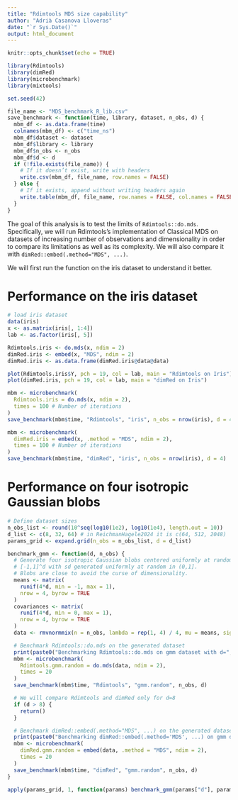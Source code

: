 ```yaml
---
title: "Rdimtools MDS size capability"
author: "Adrià Casanova Lloveras"
date: "`r Sys.Date()`"
output: html_document
---
```


```r
knitr::opts_chunk$set(echo = TRUE)
```

```r
library(Rdimtools)
library(dimRed)
library(microbenchmark)
library(mixtools)

set.seed(42)

file_name <- "MDS_benchmark_R_lib.csv"
save_benchmark <- function(time, library, dataset, n_obs, d) {
  mbm_df <- as.data.frame(time)
  colnames(mbm_df) <- c("time_ns")
  mbm_df$dataset <- dataset
  mbm_df$library <- library
  mbm_df$n_obs <- n_obs
  mbm_df$d <- d
  if (!file.exists(file_name)) {
    # If it doesn’t exist, write with headers
    write.csv(mbm_df, file_name, row.names = FALSE)
  } else {
    # If it exists, append without writing headers again
    write.table(mbm_df, file_name, row.names = FALSE, col.names = FALSE, sep = ",", append = TRUE)
  }
}
```

The goal of this analysis is to test the limits of $\texttt{Rdimtools::do.mds}$. Specifically, we will run Rdimtools's implementation of Classical MDS on datasets of increasing number of observations and dimensionality in order to compare its limitations as well as its complexity. We will also compare it with $\texttt{dimRed::embed(.method="MDS", ...)}$.

We will first run the function on the iris dataset to understand it better.

# Performance on the iris dataset

```r
# load iris dataset
data(iris)
x <- as.matrix(iris[, 1:4])
lab <- as.factor(iris[, 5])
```

```r
Rdimtools.iris <- do.mds(x, ndim = 2)
dimRed.iris <- embed(x, "MDS", ndim = 2)
dimRed.iris <- as.data.frame(dimRed.iris@data@data)
```

```r
plot(Rdimtools.iris$Y, pch = 19, col = lab, main = "Rdimtools on Iris")
plot(dimRed.iris, pch = 19, col = lab, main = "dimRed on Iris")
```

```r
mbm <- microbenchmark(
  Rdimtools.iris = do.mds(x, ndim = 2),
  times = 100 # Number of iterations
)
save_benchmark(mbm$time, "Rdimtools", "iris", n_obs = nrow(iris), d = 4)

mbm <- microbenchmark(
  dimRed.iris = embed(x, .method = "MDS", ndim = 2),
  times = 100 # Number of iterations
)
save_benchmark(mbm$time, "dimRed", "iris", n_obs = nrow(iris), d = 4)
```

# Performance on four isotropic Gaussian blobs

```r
# Define dataset sizes
n_obs_list <- round(10^seq(log10(1e2), log10(1e4), length.out = 10))
d_list <- c(8, 32, 64) # in ReichmanHagele2024 it is c(64, 512, 2048)
params_grid <- expand.grid(n_obs = n_obs_list, d = d_list)

benchmark_gmm <- function(d, n_obs) {
  # Generate four isotropic Gaussian blobs centered uniformly at random in
  # [-1,1]^d with sd generated uniformly at random in (0,1].
  # Blobs are close to avoid the curse of dimensionality.
  means <- matrix(
    runif(4*d, min = -1, max = 1),
    nrow = 4, byrow = TRUE
  )
  covariances <- matrix(
    runif(4*d, min = 0, max = 1),
    nrow = 4, byrow = TRUE
  )
  data <- rmvnormmix(n = n_obs, lambda = rep(1, 4) / 4, mu = means, sigma = covariances)

  # Benchmark Rdimtools::do.mds on the generated dataset
  print(paste0("Benchmarking Rdimtools::do.mds on gmm dataset with d=", d, " and n_obs=", n_obs, "..."))
  mbm <- microbenchmark(
    Rdimtools.gmm.random = do.mds(data, ndim = 2),
    times = 20
  )
  save_benchmark(mbm$time, "Rdimtools", "gmm.random", n_obs, d)

  # We will compare Rdimtools and dimRed only for d=8
  if (d > 8) {
    return()
  }

  # Benchmark dimRed::embed(.method="MDS", ...) on the generated dataset
  print(paste0("Benchmarking dimRed::embed(.method='MDS', ...) on gmm dataset with d=", d, " and n_obs=", n_obs, "..."))
  mbm <- microbenchmark(
    dimRed.gmm.random = embed(data, .method = "MDS", ndim = 2),
    times = 20
  )
  save_benchmark(mbm$time, "dimRed", "gmm.random", n_obs, d)
}
```

```r
apply(params_grid, 1, function(params) benchmark_gmm(params["d"], params["n_obs"]))
```
